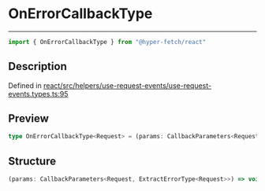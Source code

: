 

# OnErrorCallbackType

<div class="api-docs__separator" data-reactroot="">

---

</div><div class="api-docs__import" data-reactroot="">

```ts
import { OnErrorCallbackType } from "@hyper-fetch/react"
```

</div><div class="api-docs__section">

## Description

</div><div class="api-docs__description"><span class="api-docs__do-not-parse">



</span></div><p class="api-docs__definition">

Defined in [react/src/helpers/use-request-events/use-request-events.types.ts:95](https://github.com/BetterTyped/hyper-fetch/blob/c44d728f/packages/react/src/helpers/use-request-events/use-request-events.types.ts#L95)

</p><div class="api-docs__section">

## Preview

</div><div class="api-docs__preview type single">

```ts
type OnErrorCallbackType<Request> = (params: CallbackParameters<Request, ExtractErrorType<Request>>) => void | Promise<void>;
```

</div><div class="api-docs__section">

## Structure

</div><div class="api-docs__returns">

```ts
(params: CallbackParameters<Request, ExtractErrorType<Request>>) => void | Promise<void>
```

</div>